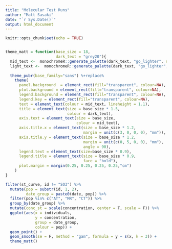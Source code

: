 ```yaml
---
title: "Molecular Test Runs"
author: "Matt Sasaki"
date: "`r Sys.Date()`"
output: html_document
---
```


```r
knitr::opts_chunk$set(echo = TRUE)


theme_matt = function(base_size = 18,
                      dark_text = "grey20"){
  mid_text <-  monochromeR::generate_palette(dark_text, "go_lighter", n_colours = 5)[2]
  light_text <-  monochromeR::generate_palette(dark_text, "go_lighter", n_colours = 5)[3]
  
  theme_pubr(base_family="sans") %+replace% 
    theme(
      panel.background  = element_rect(fill="transparent", colour=NA), 
      plot.background = element_rect(fill="transparent", colour=NA), 
      legend.background = element_rect(fill="transparent", colour=NA),
      legend.key = element_rect(fill="transparent", colour=NA),
      text = element_text(colour = mid_text, lineheight = 1.1),
      title = element_text(size = base_size * 1.5,
                           colour = dark_text),
      axis.text = element_text(size = base_size,
                               colour = mid_text),
      axis.title.x = element_text(size = base_size * 1.2,
                                  margin = unit(c(3, 0, 0, 0), "mm")),
      axis.title.y = element_text(size = base_size * 1.2,
                                  margin = unit(c(0, 5, 0, 0), "mm"), 
                                  angle = 90),
      legend.text = element_text(size=base_size * 0.9),
      legend.title = element_text(size = base_size * 0.9, 
                                  face = "bold"),
      plot.margin = margin(0.25, 0.25, 0.25, 0.25,"cm")
    )
}
```


```r
filter(st_curve, id != "SO3") %>% 
  mutate(pop = substr(id, 1, 2),
         date_group = paste0(date, pop)) %>% 
  filter(pop %in% c("AT", "MR", "CT")) %>% 
  group_by(date_group) %>% 
  mutate(conc_st = scale(concentration, center = T, scale = F)) %>% 
  ggplot(aes(x = individuals, 
             y = concentration, 
             group = date_group,
             colour = pop)) + 
  geom_point() + 
  geom_smooth(se = F, method = "gam", formula = y ~ s(x, k = 3)) + 
  theme_matt()
```

